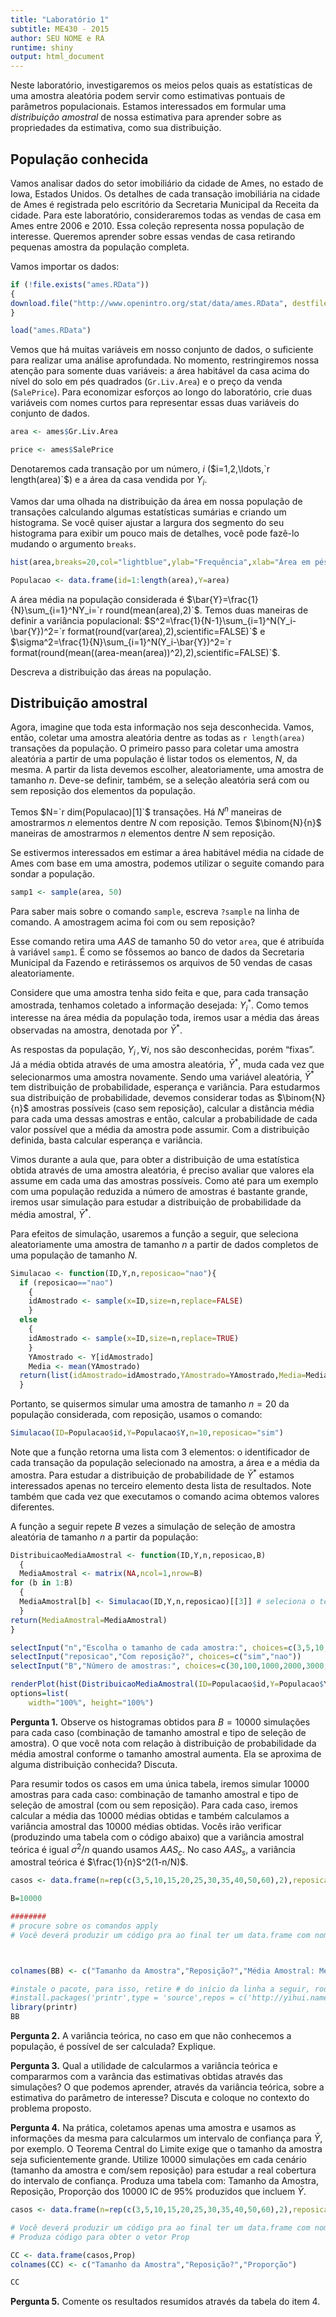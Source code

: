 ```yaml
---
title: "Laboratório 1"
subtitle: ME430 - 2015
author: SEU NOME e RA
runtime: shiny
output: html_document
---
```



Neste laboratório, investigaremos os meios pelos quais as estatísticas de uma amostra aleatória podem servir como estimativas pontuais de parâmetros populacionais. Estamos interessados em formular uma *distribuição amostral* de nossa estimativa para aprender sobre as propriedades da estimativa, como sua distribuição.

## População conhecida

Vamos analisar dados do setor imobiliário da cidade de Ames, no estado de Iowa, Estados Unidos. Os detalhes de cada transação imobiliária na cidade de Ames é registrada pelo escritório da Secretaria Municipal da Receita da cidade. Para este laboratório, consideraremos todas as vendas de casa em Ames entre 2006 e 2010. Essa coleção representa nossa população de interesse. Queremos aprender sobre essas vendas de casa retirando pequenas amostra da população completa. 

Vamos importar os dados:

```r
if (!file.exists("ames.RData"))
{
download.file("http://www.openintro.org/stat/data/ames.RData", destfile = "ames.RData")
}

load("ames.RData")
```


Vemos que há muitas variáveis em nosso conjunto de dados, o suficiente para realizar uma análise aprofundada. No momento, restringiremos nossa atenção para somente duas variáveis: a área habitável da casa acima do nível do solo em pés quadrados (`Gr.Liv.Area`) e o preço da venda (`SalePrice`). Para economizar esforços ao longo do laboratório, crie duas variáveis com nomes curtos para representar essas duas variáveis do conjunto de dados.

```r
area <- ames$Gr.Liv.Area

price <- ames$SalePrice
```

Denotaremos cada transação por um número, $i$ ($i=1,2,\ldots,`r length(area)`$) e a área da casa vendida por $Y_i$.


Vamos dar uma olhada na distribuição da área em nossa população de transações calculando algumas estatísticas sumárias e criando um histograma. Se você quiser ajustar a largura dos segmento do seu histograma para exibir um pouco mais de detalhes, você pode fazê-lo mudando o argumento `breaks`.

```r
hist(area,breaks=20,col="lightblue",ylab="Frequência",xlab="Área em pés quadrados",main= " ")

Populacao <- data.frame(id=1:length(area),Y=area)

```

A área média na população considerada é $\bar{Y}=\frac{1}{N}\sum_{i=1}^NY_i=`r round(mean(area),2)`$. Temos duas maneiras de definir a variância populacional: $S^2=\frac{1}{N-1}\sum_{i=1}^N(Y_i-\bar{Y})^2=`r format(round(var(area),2),scientific=FALSE)`$ e $\sigma^2=\frac{1}{N}\sum_{i=1}^N(Y_i-\bar{Y})^2=`r format(round(mean((area-mean(area))^2),2),scientific=FALSE)`$.

Descreva a distribuição das áreas na população.



## Distribuição amostral

Agora, imagine que toda esta informação nos seja desconhecida. Vamos, então, coletar uma amostra aleatória dentre as todas as `r length(area)` transações da população. O primeiro passo para coletar uma amostra aleatória a partir de uma população é listar todos os elementos, $N$, da mesma. A partir da lista devemos escolher, aleatoriamente, uma amostra de tamanho $n$. Deve-se definir, também, se a seleção aleatória será com ou sem reposição dos elementos da população.


Temos $N=`r dim(Populacao)[1]`$ transações. Há $N^n$ maneiras de amostrarmos $n$ elementos dentre $N$ com reposição. Temos $\binom{N}{n}$ maneiras de amostrarmos $n$ elementos dentre $N$ sem reposição.

Se estivermos interessados em estimar a área habitável média na cidade de Ames com base em uma amostra, podemos utilizar o seguite comando para sondar a população.

```r
samp1 <- sample(area, 50)
```

Para saber mais sobre o comando `sample`, escreva `?sample` na linha de comando. A amostragem acima foi com ou sem reposição?

Esse comando retira uma $AAS$ de tamanho 50 do vetor `area`, que é atribuída à variável `samp1`. É como se fôssemos ao banco de dados da Secretaria Municipal da Fazendo e retirássemos os arquivos de 50 vendas de casas aleatoriamente. 


Considere que uma amostra tenha sido feita e que, para cada transação amostrada, tenhamos coletado a informação desejada: $Y_i^*$. Como temos interesse na área média da população toda, iremos usar a média das áreas observadas na amostra, denotada por $\bar{Y}^*$.

As respostas da população, $Y_i\,,\forall i$, nos são desconhecidas, porém "fixas". Já a média obtida através de uma amostra aleatória, $\bar{Y}^*$, muda cada vez que selecionarmos uma amostra novamente. Sendo uma variável aleatória, $\bar{Y}^*$ tem distribuição de probabilidade, esperança e variância. Para estudarmos sua distribuição de probabilidade, devemos considerar todas as $\binom{N}{n}$ amostras possíveis (caso sem reposição), calcular a distância média para cada uma dessas amostras e então, calcular a probabilidade de cada valor possível que a média da amostra pode assumir. Com a distribuição definida, basta calcular esperança e variância.

Vimos durante a aula que, para obter a distribuição de uma estatística obtida através de uma amostra aleatória, é preciso avaliar que valores ela assume em cada uma das amostras possíveis. Como até para um exemplo com uma população reduzida a número de amostras é bastante grande, iremos usar simulação para estudar a distribuição de probabilidade da média amostral, $\bar{Y}^*$.

Para efeitos de simulação, usaremos a função a seguir, que seleciona aleatoriamente uma amostra de tamanho $n$ a partir de dados completos de uma população de tamanho $N$.

```r
Simulacao <- function(ID,Y,n,reposicao="nao"){
  if (reposicao=="nao")
    {
    idAmostrado <- sample(x=ID,size=n,replace=FALSE)
    }
  else
    {
    idAmostrado <- sample(x=ID,size=n,replace=TRUE)
    }
    YAmostrado <- Y[idAmostrado]
    Media <- mean(YAmostrado)
  return(list(idAmostrado=idAmostrado,YAmostrado=YAmostrado,Media=Media))
  }
```

Portanto, se quisermos simular uma amostra de tamanho $n=20$ da população considerada, com reposição, usamos o comando:

```r
Simulacao(ID=Populacao$id,Y=Populacao$Y,n=10,reposicao="sim")
```

Note que a função retorna uma lista com 3 elementos: o identificador de cada transação da população selecionado na amostra, a área e a média da amostra. Para estudar a distribuição de probabilidade de $\bar{Y}^*$ estamos interessados apenas no terceiro elemento desta lista de resultados. Note também que cada vez que executamos o comando acima obtemos valores diferentes.

A função a seguir repete $B$ vezes a simulação de seleção de amostra aleatória de tamanho $n$ a partir da população:

```r
DistribuicaoMediaAmostral <- function(ID,Y,n,reposicao,B)
  {
  MediaAmostral <- matrix(NA,ncol=1,nrow=B)
for (b in 1:B)
  {
  MediaAmostral[b] <- Simulacao(ID,Y,n,reposicao)[[3]] # seleciona o terceiro item da lista
  }
return(MediaAmostral=MediaAmostral)
}
```


```r
selectInput("n","Escolha o tamanho de cada amostra:", choices=c(3,5,10,15,20,25,30,35,40,50,60))
selectInput("reposicao","Com reposição?", choices=c("sim","nao"))
selectInput("B","Número de amostras:", choices=c(30,100,1000,2000,3000,6000,10000))
```


```r
renderPlot(hist(DistribuicaoMediaAmostral(ID=Populacao$id,Y=Populacao$Y,n=as.numeric(input$n),reposicao=input$reposicao,B=as.numeric(input$B)),main="Distribuição da Média Amostral",ylab="Frequência", xlab="Média Amostral",col="lightblue"))
options=list(
    width="100%", height="100%")
```



**Pergunta 1.** Observe os histogramas obtidos para $B=10000$ simulações para cada caso (combinação de tamanho amostral e tipo de seleção de amostra). O que você nota com relação à distribuição de probabilidade da média amostral conforme o tamanho amostral aumenta. Ela se aproxima de alguma distribuição conhecida? Discuta.




Para resumir todos os casos em uma única tabela, iremos simular 10000 amostras para cada caso: combinação de tamanho amostral e tipo de seleção de amostral (com ou sem reposição). Para cada caso, iremos calcular a média das 10000 médias obtidas e também calculamos a variância amostral das 10000 médias obtidas.
Vocês irão verificar (produzindo uma tabela com o código abaixo) que a variância amostral teórica é igual $\sigma^2/n$ quando usamos $AAS_c$. No caso $AAS_s$, a variância amostral teórica é $\frac{1}{n}S^2(1-n/N)$. 


```r
casos <- data.frame(n=rep(c(3,5,10,15,20,25,30,35,40,50,60),2),reposicao=c(rep("sim",11),rep("nao",11)))

B=10000

######## 
# procure sobre os comandos apply
# Você deverá produzir um código pra ao final ter um data.frame com nome BB (veja as colunas que ele deve ter abaixo)



colnames(BB) <- c("Tamanho da Amostra","Reposição?","Média Amostral: Média das 10000 Médias", "Variância Amostral: Variância das 10000 Médias","Variância Amostral Teórica")

#instale o pacote, para isso, retire # do início da linha a seguir, rode uma vez e volte a incluir #
#install.packages('printr',type = 'source',repos = c('http://yihui.name/xran', 'http://cran.rstudio.com'))
library(printr)
BB
```

**Pergunta 2.** A variância teórica, no caso em que não conhecemos a população, é possível de ser calculada? Explique. 

**Pergunta 3.** Qual a utilidade de calcularmos a variância teórica e compararmos com a varância das estimativas obtidas através das simulações? O que podemos aprender, através da variância teórica, sobre a estimativa do parâmetro de interesse? Discuta e coloque no contexto do problema proposto.


**Pergunta 4.** Na prática, coletamos apenas uma amostra e usamos as informações da mesma para calcularmos um intervalo de confiança para $\bar{Y}$, por exemplo. O Teorema Central do Limite exige que o tamanho da amostra seja suficientemente grande. Utilize 10000 simulações em cada cenário (tamanho da amostra e com/sem reposição) para estudar a real cobertura do intervalo de confiança. Produza uma tabela com: Tamanho da Amostra, Reposição, Proporção dos 10000 IC de 95% produzidos que incluem $\bar{Y}$.


```r
casos <- data.frame(n=rep(c(3,5,10,15,20,25,30,35,40,50,60),2),reposicao=c(rep("sim",11),rep("nao",11)))

# Você deverá produzir um código pra ao final ter um data.frame com nome CC (veja as colunas que ele deve ter abaixo).
# Produza código para obter o vetor Prop

CC <- data.frame(casos,Prop)
colnames(CC) <- c("Tamanho da Amostra","Reposição?","Proporção")

CC
```

**Pergunta 5.** Comente os resultados resumidos através da tabela do item 4.


